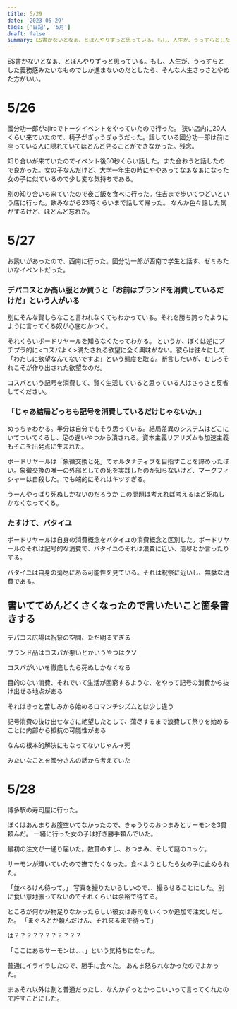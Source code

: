```yaml
---
title: 5/29
date: '2023-05-29'
tags: ['日記', '5月']
draft: false
summary: ES書かないとなぁ、とぼんやりずっと思っている。もし、人生が、うっすらとした義務感みたいなものでしか進まないのだとしたら、そんな人生さっさとやめた方がいい。
---
```



ES書かないとなぁ、とぼんやりずっと思っている。もし、人生が、うっすらとした義務感みたいなものでしか進まないのだとしたら、そんな人生さっさとやめた方がいい。


# 5/26
國分功一郎がajiroでトークイベントをやっていたので行った。
狭い店内に20人くらい来ていたので、椅子がぎゅうぎゅうだった。話している國分功一郎は前に座っている人に隠れていてほとんど見ることができなかった。残念。

知り合いが来ていたのでイベント後30秒くらい話した。また会おうと話したので良かった。女の子なんだけど、大学一年生の時にややあってなぁなぁになった女の子に似ているので少し変な気持ちである。

別の知り合いも来ていたので夜ご飯を食べに行った。住吉まで歩いてつどいという店に行った。飲みながら23時くらいまで話して帰った。
なんか色々話した気がするけど、ほとんど忘れた。

# 5/27
お誘いがあったので、西南に行った。國分功一郎が西南で学生と話す、ゼミみたいなイベントだった。

### デパコスとか高い服とか買うと「お前はブランドを消費しているだけだ」という人がいる
別にそんな賢しらなこと言われなくてもわかっている。それを勝ち誇ったようにように言ってくる奴が心底むかつく。

それくらいボードリヤールを知らなくたってわかる。
というか、ぼくは逆にプチプラ的に<コスパよく>満たされる欲望に全く興味がない。彼らは往々にして「わたしに欲望なんてないですよ」という態度を取る。断言したいが、むしろそれこそが作り出された欲望なのだ。

コスパという記号を消費して、賢く生活していると思っている人はさっさと反省してください。

### 「じゃあ結局どっちも記号を消費しているだけじゃないか。」
めっちゃわかる。半分は自分でもそう思っている。結局差異のシステムはどこにいてついてくるし、足の遅いやつから潰される。資本主義リアリズムも加速主義もそこを出発点に生まれた。

ボードリヤールは「象徴交換と死」でオルタナティブを目指すことを諦めったぽい。象徴交換の唯一の外部としての死を実践したのか知らないけど、マークフィシャーは自殺した。でも端的にそれはキツすぎる。

うーんやっぱり死ぬしかないのだろうか
この問題は考えれば考えるほど死ぬしかなくなってくる。

### たすけて、バタイユ


ボードリヤールは自身の消費概念をバタイユの消費概念と区別した。ボードリヤールのそれは記号的な消費で、バタイユのそれは浪費に近い、蕩尽とか言ったりする。

バタイユは自身の蕩尽にある可能性を見ている。それは祝祭に近いし、無駄な消費である。

## 書いててめんどくさくなったので言いたいこと箇条書きする
デパコス広場は祝祭の空間、ただ明るすぎる

ブランド品はコスパが悪いとかいうやつはクソ

コスパがいいを徹底したら死ぬしかなくなる

目的のない消費、それでいて生活が困窮するような、をやって記号の消費から抜け出せる地点がある

それはきっと苦しみから始めるロマンチシズムとは少し違う

記号消費の抜け出せなさに絶望したとして、蕩尽するまで浪費して祭りを始めることに内部から抵抗の可能性がある

なんの根本的解決にもなってないじゃん→死



みたいなことを國分さんの話から考えていた

# 5/28
博多駅の寿司屋に行った。

ぼくはあんまりお腹空いてなかったので、きゅうりのおつまみとサーモンを3貫頼んだ。
一緒に行った女の子は好き勝手頼んでいた。

最初の注文が一通り届いた。数貫のすし、おつまみ、そして謎のユッケ。

サーモンが輝いていたので撫でたくなった。食べようとしたら女の子に止められた。

「並べるけん待って。」
写真を撮りたいらしいので、、撮らせることにした。別に食い意地張ってないのでそれくらいは余裕で待てる。


ところが何かが物足りなかったらしい彼女は寿司をいくつか追加で注文しだした。
「まぐろとか頼んだけん、それ来るまで待って」

は？？？？？？？？？？？

「ここにあるサーモンは、、、」という気持ちになった。

普通にイライラしたので、勝手に食べた。
あんま怒られなかったのでよかった。

まぁそれ以外は割と普通だったし、なんかずっとかっこいいって言ってくれたので許すことにした。


